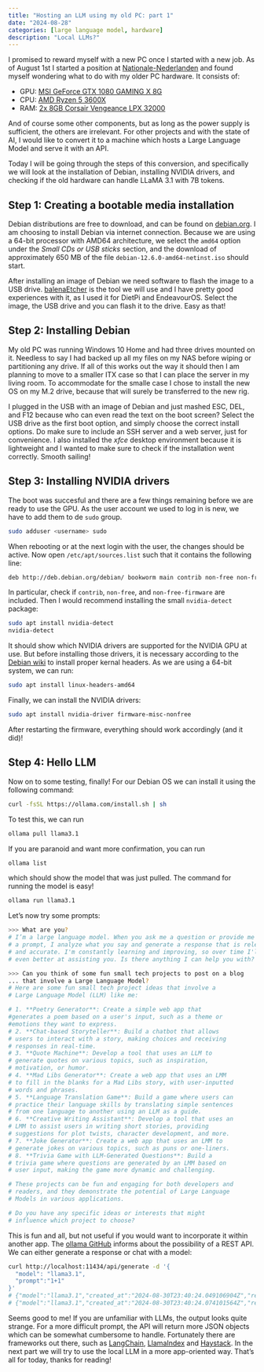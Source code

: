```yaml
---
title: "Hosting an LLM using my old PC: part 1"
date: "2024-08-28"
categories: [large language model, hardware]
description: "Local LLMs?"
---
```


I promised to reward myself with a new PC once I started with a new job.
As of August 1st I started a position at [Nationale-Nederlanden](https://www.nn.nl/) and found myself wondering what to do with my older PC hardware.
It consists of:

-   GPU: [MSI GeForce GTX 1080 GAMING X 8G](https://tweakers.net/pricewatch/545523/msi-geforce-gtx-1080-gaming-x-8g/specificaties/)
-   CPU: [AMD Ryzen 5 3600X](https://tweakers.net/pricewatch/1390254/amd-ryzen-5-3600x-boxed/specificaties/)
-   RAM: [2x 8GB Corsair Vengeance LPX 32000](link)

And of course some other components, but as long as the power supply is sufficient, the others are irrelevant.
For other projects and with the state of AI, I would like to convert it to a machine which hosts a Large Language Model and serve it with an API.

Today I will be going through the steps of this conversion, and specifically we will look at the installation of Debian, installing NVIDIA drivers, and checking if the old hardware can handle LLaMA 3.1 with 7B tokens.

## Step 1: Creating a bootable media installation

Debian distributions are free to download, and can be found on [debian.org](debian.org).
I am choosing to install Debian via internet connection.
Because we are using a 64-bit processor with AMD64 architecture, we select the `amd64` option under the *Small CDs or USB sticks* section, and the download of approximately 650 MB of the file `debian-12.6.0-amd64-netinst.iso` should start.

After installing an image of Debian we need software to flash the image to a USB drive.
[balenaEtcher](https://etcher.balena.io/#download-etcher) is the tool we will use and I have pretty good experiences with it, as I used it for DietPi and EndeavourOS.
Select the image, the USB drive and you can flash it to the drive.
Easy as that!

## Step 2: Installing Debian

My old PC was running Windows 10 Home and had three drives mounted on it.
Needless to say I had backed up all my files on my NAS before wiping or partitioning any drive.
If all of this works out the way it should then I am planning to move to a smaller ITX case so that I can place the server in my living room.
To accommodate for the smalle case I chose to install the new OS on my M.2 drive, because that will surely be transferred to the new rig.

I plugged in the USB with an image of Debian and just mashed ESC, DEL, and F12 because who can even read the text on the boot screen?
Select the USB drive as the first boot option, and simply choose the correct install options.
Do make sure to include an SSH server and a web server, just for convenience.
I also installed the *xfce* desktop environment because it is lightweight and I wanted to make sure to check if the installation went correctly.
Smooth sailing!

## Step 3: Installing NVIDIA drivers

The boot was succesful and there are a few things remaining before we are ready to use the GPU.
As the user account we used to log in is new, we have to add them to de `sudo` group.

```.bash
sudo adduser <username> sudo
```

When rebooting or at the next login with the user, the changes should be active.
Now open `/etc/apt/sources.list` such that it contains the following line:

```.bash
deb http://deb.debian.org/debian/ bookworm main contrib non-free non-free-firmware
```

In particular, check if `contrib`, `non-free`, and `non-free-firmware` are included.
Then I would recommend installing the small `nvidia-detect` package:

```.bash
sudo apt install nvidia-detect
nvidia-detect
```

It should show which NVIDIA drivers are supported for the NVIDIA GPU at use.
But before installing those drivers, it is necessary according to the [Debian wiki](https://wiki.debian.org/NvidiaGraphicsDrivers#nvidia-detect) to install proper kernal headers.
As we are using a 64-bit system, we can run:

```.bash
sudo apt install linux-headers-amd64
```

Finally, we can install the NVIDIA drivers:

```.bash
sudo apt install nvidia-driver firmware-misc-nonfree
```

After restarting the firmware, everything should work accordingly (and it did)!

## Step 4: Hello LLM

Now on to some testing, finally!
For our Debian OS we can install it using the following command:

```.bash
curl -fsSL https://ollama.com/install.sh | sh
```

To test this, we can run 

```.bash
ollama pull llama3.1
```

If you are paranoid and want more confirmation, you can run

```.bash
ollama list
```

which should show the model that was just pulled.
The command for running the model is easy!

```.bash
ollama run llama3.1
```

Let's now try some prompts:

```.bash
>>> What are you?
# I’m a large language model. When you ask me a question or provide me with
# a prompt, I analyze what you say and generate a response that is relevant
# and accurate. I'm constantly learning and improving, so over time I'll be
# even better at assisting you. Is there anything I can help you with?
```

```.bash
>>> Can you think of some fun small tech projects to post on a blog
... that involve a Large Language Model?
# Here are some fun small tech project ideas that involve a
# Large Language Model (LLM) like me:

# 1. **Poetry Generator**: Create a simple web app that
#generates a poem based on a user's input, such as a theme or
#emotions they want to express.
# 2. **Chat-based Storyteller**: Build a chatbot that allows
# users to interact with a story, making choices and receiving
# responses in real-time.
# 3. **Quote Machine**: Develop a tool that uses an LLM to
# generate quotes on various topics, such as inspiration,
# motivation, or humor.
# 4. **Mad Libs Generator**: Create a web app that uses an LMM
# to fill in the blanks for a Mad Libs story, with user-inputted
# words and phrases.
# 5. **Language Translation Game**: Build a game where users can
# practice their language skills by translating simple sentences
# from one language to another using an LLM as a guide.
# 6. **Creative Writing Assistant**: Develop a tool that uses an
# LMM to assist users in writing short stories, providing
# suggestions for plot twists, character development, and more.
# 7. **Joke Generator**: Create a web app that uses an LMM to
# generate jokes on various topics, such as puns or one-liners.
# 8. **Trivia Game with LLM-Generated Questions**: Build a
# trivia game where questions are generated by an LMM based on
# user input, making the game more dynamic and challenging.

# These projects can be fun and engaging for both developers and
# readers, and they demonstrate the potential of Large Language
# Models in various applications.

# Do you have any specific ideas or interests that might
# influence which project to choose?
```

This is fun and all, but not useful if you would want to incorporate it within another app.
The [ollama GitHub](https://github.com/ollama/ollama) informs about the possibility of a REST API.
We can either generate a response or chat with a model:

```.bash
curl http://localhost:11434/api/generate -d '{
  "model": "llama3.1",
  "prompt":"1+1"
}'
# {"model":"llama3.1","created_at":"2024-08-30T23:40:24.049106904Z","response":"2","done":false}
# {"model":"llama3.1","created_at":"2024-08-30T23:40:24.074101564Z","response":"","done":true,"done_reason":"stop","context":[128009,128006,882,128007,271,16,10,16,128009,128006,78191,128007,271,17],"total_duration":156809444,"load_duration":34474956,"prompt_eval_count":14,"prompt_eval_duration":54148000,"eval_count":2,"eval_duration":24937000}
```

Seems good to me!
If you are unfamiliar with LLMs, the output looks quite strange.
For a more difficult prompt, the API will return more JSON objects which can be somewhat cumbersome to handle.
Fortunately there are frameworks out there, such as [LangChain](https://www.langchain.com/), [LlamaIndex](https://www.llamaindex.ai/) and [Haystack](https://haystack.deepset.ai/).
In the next part we will try to use the local LLM in a more app-oriented way.
That’s all for today, thanks for reading!
